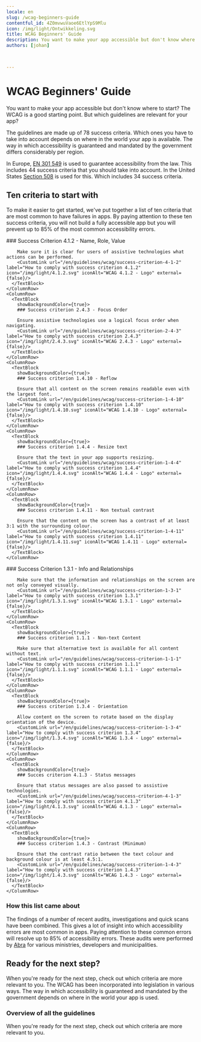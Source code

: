 ```yaml
---
locale: en
slug: /wcag-beginners-guide
contentful_id: 4Z0mvwuVaoe6EtlYpS9Mlu
icon: /img/light/Ontwikkeling.svg
title: WCAG Beginners' Guide
description: You want to make your app accessible but don't know where to start? The WCAG is a good starting point. But which guidelines are relevant for your app? This is a list of ten criteria that are most common to have failures in apps. 
authors: [johan]


	
---
```


# WCAG Beginners' Guide

You want to make your app accessible but don't know where to start? The WCAG is a good starting point. But which guidelines are relevant for your app?

The guidelines are made up of 78 success criteria. Which ones you have to take into account depends on where in the world your app is available. The way in which accessibility is guaranteed and mandated by the government differs considerably per region.

In Europe, [EN 301 549](/en/guidelines/en-301-549) is used to guarantee accessibility from the law. This includes 44 success criteria that you should take into account. In the United States [Section 508](/en/guidelines/section-508) is used for this. Which includes 34 success criteria.

## Ten criteria to start with

To make it easier to get started, we've put together a list of ten criteria that are most common to have failures in apps. By paying attention to these ten success criteria, you will not build a fully accessible app but you will prevent up to 85% of the most common accessibility errors. 

<TwoColumnBlock>
  <LeftColumn>
    <ColumnRow>
      <TextBlock
        showBackgroundColor={true}>
        ### Success Criterion 4.1.2 - Name, Role, Value
        
        Make sure it is clear for users of assistive technologies what actions can be performed. 
        <CustomLink url="/en/guidelines/wcag/success-criterion-4-1-2" label="How to comply with success criterion 4.1.2" icon="/img/light/4.1.2.svg" iconAlt="WCAG 4.1.2 - Logo" external={false}/>
      </TextBlock>
    </ColumnRow>
    <ColumnRow>
      <TextBlock
        showBackgroundColor={true}>
        ### Success criterion 2.4.3 - Focus Order
        
        Ensure assistive technologies use a logical focus order when navigating. 
        <CustomLink url="/en/guidelines/wcag/success-criterion-2-4-3" label="How to comply with success criterion 2.4.3" icon="/img/light/2.4.3.svg" iconAlt="WCAG 2.4.3 - Logo" external={false}/>
      </TextBlock>
    </ColumnRow>
    <ColumnRow>
      <TextBlock
        showBackgroundColor={true}>
        ### Success criterion 1.4.10 - Reflow
        
        Ensure that all content on the screen remains readable even with the largest font. 
        <CustomLink url="/en/guidelines/wcag/success-criterion-1-4-10" label="How to comply with success criterion 1.4.10" icon="/img/light/1.4.10.svg" iconAlt="WCAG 1.4.10 - Logo" external={false}/>
      </TextBlock>
    </ColumnRow>
    <ColumnRow>
      <TextBlock
        showBackgroundColor={true}>
        ### Success criterion 1.4.4 - Resize text
        
        Ensure that the text in your app supports resizing. 
        <CustomLink url="/en/guidelines/wcag/success-criterion-1-4-4" label="How to comply with success criterion 1.4.4" icon="/img/light/1.4.4.svg" iconAlt="WCAG 1.4.4 - Logo" external={false}/>
      </TextBlock>
    </ColumnRow>
    <ColumnRow>
      <TextBlock
        showBackgroundColor={true}>
        ### Success criterion 1.4.11 - Non textual contrast
        
        Ensure that the content on the screen has a contrast of at least 3:1 with the surrounding colour. 
        <CustomLink url="/en/guidelines/wcag/success-criterion-1-4-11" label="How to comply with success criterion 1.4.11" icon="/img/light/1.4.11.svg" iconAlt="WCAG 1.4.11 - Logo" external={false}/>
      </TextBlock>
    </ColumnRow>
  </LeftColumn>
  <RightColumn>
    <ColumnRow>
      <TextBlock
        showBackgroundColor={true}>
        ### Success Criterion 1.3.1 - Info and Relationships
        
        Make sure that the information and relationships on the screen are not only conveyed visually. 
        <CustomLink url="/en/guidelines/wcag/success-criterion-1-3-1" label="How to comply with success criterion 1.3.1" icon="/img/light/1.3.1.svg" iconAlt="WCAG 1.3.1 - Logo" external={false}/>
      </TextBlock>
    </ColumnRow>
    <ColumnRow>
      <TextBlock
        showBackgroundColor={true}>
        ### Success criterion 1.1.1 - Non-text Content
        
        Make sure that alternative text is available for all content without text.  
        <CustomLink url="/en/guidelines/wcag/success-criterion-1-1-1" label="How to comply with success criterion 1.1.1" icon="/img/light/1.1.1.svg" iconAlt="WCAG 1.1.1 - Logo" external={false}/>
      </TextBlock>
    </ColumnRow>
    <ColumnRow>
      <TextBlock
        showBackgroundColor={true}>
        ### Success criterion 1.3.4 - Orientation
        
        Allow content on the screen to rotate based on the display orientation of the device. 
        <CustomLink url="/en/guidelines/wcag/success-criterion-1-3-4" label="How to comply with success criterion 1.3.4" icon="/img/light/1.3.4.svg" iconAlt="WCAG 1.3.4 - Logo" external={false}/>
      </TextBlock>
    </ColumnRow>
    <ColumnRow>
      <TextBlock
        showBackgroundColor={true}>
        ### Succes criterion 4.1.3 - Status messages
        
        Ensure that status messages are also passed to assistive technologies. 
        <CustomLink url="/en/guidelines/wcag/success-criterion-4-1-3" label="How to comply with success criterion 4.1.3" icon="/img/light/4.1.3.svg" iconAlt="WCAG 4.1.3 - Logo" external={false}/>
      </TextBlock>
    </ColumnRow>
    <ColumnRow>
      <TextBlock
        showBackgroundColor={true}>
        ### Success criterion 1.4.3 - Contrast (Minimum)
        
        Ensure that the contrast ratio between the text colour and background colour is at least 4.5:1.  
        <CustomLink url="/en/guidelines/wcag/success-criterion-1-4-3" label="How to comply with success criterion 1.4.3" icon="/img/light/1.4.3.svg" iconAlt="WCAG 1.4.3 - Logo" external={false}/>
      </TextBlock>
    </ColumnRow>
  </RightColumn>
</TwoColumnBlock>

### How this list came about

The findings of a number of recent audits, investigations and quick scans have been combined. This gives a lot of insight into which accessibility errors are most common in apps. Paying attention to these common errors will resolve up to 85% of accessibility errors. These audits were performed by [Abra](/en/partners/abra) for various ministries, developers and municipalities.

## Ready for the next step?

When you're ready for the next step, check out which criteria are more relevant to you. The WCAG has been incorporated into legislation in various ways. The way in which accessibility is guaranteed and mandated by the government depends on where in the world your app is used.

<LinkList title="List of international standards" isHighlighted={true}>
  <LinkListItem url="/en/guidelines/en-301-549" title="EN 301 549 overview" pageTitle="EN 301 549" shortDescription="EN 301 549 is the European standard which describes requirements which apps must meet in order to be accessible." icon="/img/light/eu-flag.svg" iconAlt="The flag of the European Union "/>
  <LinkListItem url="/en/guidelines/section-508" title="Section 508 overview" pageTitle="Section 508" shortDescription="Section 508 requires United States federal agencies to make their apps accessible for everyone." icon="/img/light/us-flag.svg" iconAlt="The flag of the United States of America"/>
</LinkList>

### Overview of all the guidelines

When you're ready for the next step, check out which criteria are more relevant to you.

<LinkList title="List of guidelines" isHighlighted={true}>
  <LinkListItem url="/en/guidelines/wcag" title="WCAG overview" pageTitle="Web Content Accessibility Guidelines (WCAG)" shortDescription="The Web Content Accessibility Guidelines (WCAG) defines how to make content more accessible to people with disabilities." icon="/img/light/w3c.svg" iconAlt="W3C logo (light)"/>
  <LinkListItem url="/en/guidelines/appt-em" title="Appt Evaluation Methodology (Appt-EM)" pageTitle="Appt Evaluation Methodology (Appt-EM)" shortDescription="The Appt Evaluation Methodology (Appt-EM) can be used to determine the accessibility of apps in a uniform and reproducible manner." icon="/img/light/Diensten.svg" iconAlt="Services"/>
</LinkList>